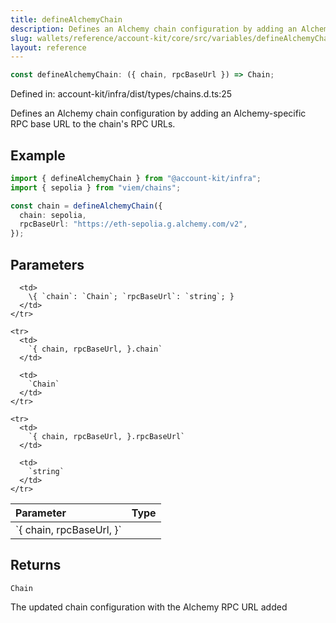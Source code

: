 ```yaml
---
title: defineAlchemyChain
description: Defines an Alchemy chain configuration by adding an Alchemy-specific RPC base URL to the chain's RPC URLs.
slug: wallets/reference/account-kit/core/src/variables/defineAlchemyChain
layout: reference
---
```


```ts
const defineAlchemyChain: ({ chain, rpcBaseUrl }) => Chain;
```

Defined in: account-kit/infra/dist/types/chains.d.ts:25

Defines an Alchemy chain configuration by adding an Alchemy-specific RPC base URL to the chain's RPC URLs.

## Example

```ts
import { defineAlchemyChain } from "@account-kit/infra";
import { sepolia } from "viem/chains";

const chain = defineAlchemyChain({
  chain: sepolia,
  rpcBaseUrl: "https://eth-sepolia.g.alchemy.com/v2",
});
```

## Parameters

<table>
  <thead>
    <tr>
      <th align="left">Parameter</th>
      <th align="left">Type</th>
    </tr>
  </thead>

  <tbody>
    <tr>
      <td>
        `{ chain, rpcBaseUrl, }`
      </td>

      <td>
        \{ `chain`: `Chain`; `rpcBaseUrl`: `string`; }
      </td>
    </tr>

    <tr>
      <td>
        `{ chain, rpcBaseUrl, }.chain`
      </td>

      <td>
        `Chain`
      </td>
    </tr>

    <tr>
      <td>
        `{ chain, rpcBaseUrl, }.rpcBaseUrl`
      </td>

      <td>
        `string`
      </td>
    </tr>

  </tbody>
</table>

## Returns

`Chain`

The updated chain configuration with the Alchemy RPC URL added
